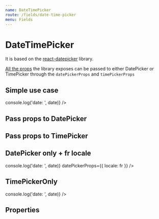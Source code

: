 ```yaml
---
name: DateTimePicker
route: /fields/date-time-picker
menu: Fields
---
```




# DateTimePicker

It is based on the [react-datepicker](https://github.com/Hacker0x01/react-datepicker) library.

[All the props](https://github.com/Hacker0x01/react-datepicker/blob/master/docs/datepicker.md) the library exposes can be passed to either DatePicker or TimePicker through the `datePickerProps` and `timePickerProps`

## Simple use case

<Playground>
  <DateTimePicker value={Date.now()} onChange={date => console.log('date: ', date)} />
</Playground>

## Pass props to DatePicker

<Playground>
  <DateTimePicker value={Date.now()} datePickerProps={{ dateFormat: 'MMM dd YYYY' }} />
</Playground>

## Pass props to TimePicker

<Playground>
  <DateTimePicker value={Date.now()} timePickerProps={{ timeIntervals: 30 }} />
</Playground>

## DatePicker only + fr locale

<Playground>
  <DateTimePicker
    datePickerOnly
    value={Date.now()}
    onChange={date => console.log('date: ', date)}
    datePickerProps={{ locale: fr }}
  />
</Playground>

## TimePickerOnly

<Playground>
  <DateTimePicker
    timePickerOnly
    value={Date.now()}
    onChange={date => console.log('date: ', date)}
  />
</Playground>

## Properties

<Props of={DateTimePicker} />
